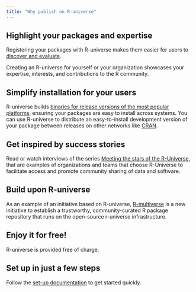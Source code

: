 ```yaml
---
title: "Why publish on R-universe"
---
```


## Highlight your packages and expertise

Registering your packages with R-universe makes them easier for users to [discover and evaluate](/browse/get-started.html).  

Creating an R-universe for yourself or your organization showcases your expertise, interests, and contributions to the R community.  

## Simplify installation for your users

R-universe builds [binaries for release versions of the most popular platforms](/install/binaries.html), ensuring your packages are easy to install across systems. 
You can use R-universe to distribute an easy-to-install development version of your package between releases on other networks like [CRAN](#newer-than-cran).

## Get inspired by success stories

Read or watch interviews of the series [Meeting the stars of the R-Universe](https://ropensci.org/blog/2023/11/06/r-universe-stars-finale/), that are examples of organizations and teams that choose R-Universe to facilitate access and promote community sharing of data and software.

## Build upon R-universe

As an example of an initiative based on R-universe, 
[R-multiverse](https://r-multiverse.org/) is a new initiative to establish a trustworthy, community-curated R package repository that runs on the open-source r-universe infrastructure.

## Enjoy it for free!

R-universe is provided free of charge.

## Set up in just a few steps

Follow the [set-up documentation](/publish/set-up.html) to get started quickly.  
